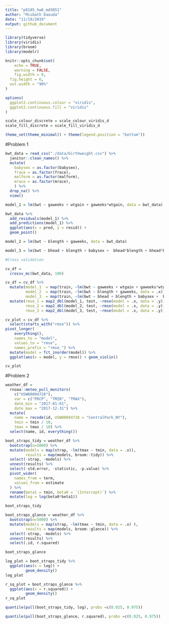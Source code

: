 ```yaml
---
title: "p8105_hw6_md3851"
author: "Misbath Daouda"
date: "11/19/2019"
output: github_document
---
```


```r
library(tidyverse)
library(viridis)
library(broom)
library(modelr)

knitr::opts_chunk$set(
	echo = TRUE,
	warning = FALSE,
	fig.width = 8, 
  fig.height = 6,
  out.width = "90%"
)

options(
  ggplot2.continuous.colour = "viridis",
  ggplot2.continuous.fill = "viridis"
)

scale_colour_discrete = scale_colour_viridis_d
scale_fill_discrete = scale_fill_viridis_d

theme_set(theme_minimal() + theme(legend.position = "bottom"))
```

#Problem 1 

```r
bwt_data = read_csv("./data/birthweight.csv") %>% 
  janitor::clean_names() %>%
  mutate( 
    babysex = as.factor(babysex),
    frace = as.factor(frace),
    malform = as.factor(malform), 
    mrace = as.factor(mrace),
    ) %>%
  drop_na() %>%
  view()

model_1 = lm(bwt ~ gaweeks + wtgain + gaweeks*wtgain, data = bwt_data)

bwt_data %>% 
  add_residuals(model_1) %>%
  add_predictions(model_1) %>% 
  ggplot(aes(x = pred, y = resid)) + 
  geom_point()

model_2 = lm(bwt ~ blength + gaweeks, data = bwt_data)

model_3 = lm(bwt ~ bhead + blength + babysex +  bhead*blength + bhead*babysex + blength*babysex + bhead*blength*babysex, data = bwt_data)

#Cross validation  

cv_df = 
  crossv_mc(bwt_data, 100)

cv_df = cv_df %>% 
  mutate(model_1  = map(train, ~lm(bwt ~ gaweeks + wtgain + gaweeks*wtgain, data = .x)),
         model_2  = map(train, ~lm(bwt ~ blength + gaweeks, data = .x)),
         model_3  = map(train, ~lm(bwt ~ bhead + blength + babysex +  bhead*blength + bhead*babysex + blength*babysex + bhead*blength*babysex, data = .x))) %>% 
  mutate(rmse_1 = map2_dbl(model_1, test, ~rmse(model = .x, data = .y)),
         rmse_2 = map2_dbl(model_2, test, ~rmse(model = .x, data = .y)),
         rmse_3 = map2_dbl(model_3, test, ~rmse(model = .x, data = .y)))

cv_plot = cv_df %>% 
  select(starts_with("rmse")) %>% 
pivot_longer(
    everything(),
    names_to = "model", 
    values_to = "rmse",
    names_prefix = "rmse_") %>% 
  mutate(model = fct_inorder(model)) %>% 
  ggplot(aes(x = model, y = rmse)) + geom_violin()

cv_plot 
```

#Problem 2

```r
weather_df = 
  rnoaa::meteo_pull_monitors(
    c("USW00094728"),
    var = c("PRCP", "TMIN", "TMAX"), 
    date_min = "2017-01-01",
    date_max = "2017-12-31") %>%
  mutate(
    name = recode(id, USW00094728 = "CentralPark_NY"),
    tmin = tmin / 10,
    tmax = tmax / 10) %>%
  select(name, id, everything())

boot_straps_tidy = weather_df %>% 
  bootstrap(n=5000) %>% 
  mutate(models = map(strap, ~lm(tmax ~ tmin, data = .x)),
         results = map(models, broom::tidy)) %>% 
  select(-strap, -models) %>% 
  unnest(results) %>% 
  select(-std.error, -statistic, -p.value) %>%
  pivot_wider(
    names_from = term,
    values_from = estimate
  ) %>% 
  rename(beta1 = tmin, beta0 = `(Intercept)`) %>% 
  mutate(log = log(beta0*beta1))

boot_straps_tidy

boot_straps_glance = weather_df %>% 
  bootstrap(n=5000) %>% 
  mutate(models = map(strap, ~lm(tmax ~ tmin, data = .x) ),
         results = map(models, broom::glance)) %>% 
  select(-strap, -models) %>% 
  unnest(results) %>% 
  select(.id, r.squared)

boot_straps_glance
```

```r
log_plot = boot_straps_tidy %>% 
  ggplot(aes(x = log)) +
         geom_density()
log_plot

r_sq_plot = boot_straps_glance %>% 
  ggplot(aes(x = r.squared)) +
         geom_density()
r_sq_plot 

```

```r
quantile(pull(boot_straps_tidy, log), probs =c(0.025, 0.975))

quantile(pull(boot_straps_glance, r.squared), probs =c(0.025, 0.975))

```

  




